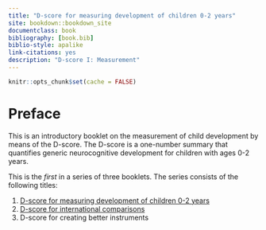 --- 
title: "D-score for measuring development of children 0-2 years"
site: bookdown::bookdown_site
documentclass: book
bibliography: [book.bib]
biblio-style: apalike
link-citations: yes
description: "D-score I: Measurement"
---

```{r include=FALSE}
knitr::opts_chunk$set(cache = FALSE)
```

# Preface {-}

This is an introductory booklet on the measurement of child
development by means of the D-score. The D-score is a one-number
summary that quantifies generic neurocognitive development for
children with ages 0-2 years.

This is the *first* in a series of three booklets. The series consists
of the following titles:

1. [D-score for measuring development of children 0-2 years](https://stefvanbuuren.github.io/dbook1/)
2. [D-score for international comparisons](https://stefvanbuuren.github.io/dbook2/)
3. D-score for creating better instruments

